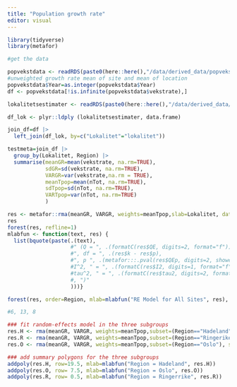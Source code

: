 ```yaml
---
title: "Population growth rate"
editor: visual
---
```


```r
library(tidyverse)
library(metafor)

#get the data

popvekstdata <- readRDS(paste0(here::here(),"/data/derived_data/popvekstdata.RDS"))
#unweighted growth rate mean of site and mean of location
popvekstdata$Year=as.integer(popvekstdata$Year)
df <- popvekstdata[!is.infinite(popvekstdata$vekstrate),]
```

```r
lokalitetsestimater <- readRDS(paste0(here::here(),"/data/derived_data/lokalitetsestimater.RDS"))

df_lok <- plyr::ldply (lokalitetsestimater, data.frame)

join_df=df |> 
  left_join(df_lok, by=c("Lokalitet"="lokalitet"))

testmeta=join_df |> 
  group_by(Lokalitet, Region) |> 
  summarise(meanGR=mean(vekstrate, na.rm=TRUE),
            sdGR=sd(vekstrate, na.rm=TRUE),
            VARGR=var(vekstrate,na.rm = TRUE),
            meanTpop=mean(nTot, na.rm=TRUE),
            sdTpop=sd(nTot, na.rm=TRUE),
            VARTpop=var(nTot, na.rm=TRUE)
            )

res <- metafor::rma(meanGR, VARGR, weights=meanTpop,slab=Lokalitet, data=testmeta)
res
forest(res, refline=1)
mlabfun <- function(text, res) {
  list(bquote(paste(.(text),
                    #" (Q = ", .(formatC(res$QE, digits=2, format="f")),
                    #", df = ", .(res$k - res$p),
                    #", p ", .(metafor:::.pval(res$QEp, digits=2, showeq=TRUE, sep=" ")), "; ",
                    #I^2, " = ", .(formatC(res$I2, digits=1, format="f")), "%, ",
                    #tau^2, " = ", .(formatC(res$tau2, digits=2, format="f"))
                    #, ")"
                    )))}

forest(res, order=Region, mlab=mlabfun("RE Model for All Sites", res), refline = 1)

#6, 13, 8

### fit random-effects model in the three subgroups
res.H <- rma(meanGR, VARGR, weights=meanTpop,subset=(Region=="Hadeland"), slab=Lokalitet, data=testmeta)
res.R <- rma(meanGR, VARGR, weights=meanTpop,subset=(Region=="Ringerike"), slab=Lokalitet, data=testmeta)
res.O <- rma(meanGR, VARGR, weights=meanTpop,subset=(Region=="Oslo"), slab=Lokalitet, data=testmeta)

### add summary polygons for the three subgroups
addpoly(res.H, row=19.5, mlab=mlabfun("Region = Hadeland", res.H))
addpoly(res.O, row= 7.5, mlab=mlabfun("Region = Oslo", res.O))
addpoly(res.R, row= 0.5, mlab=mlabfun("Region = Ringerrike", res.R))

```
